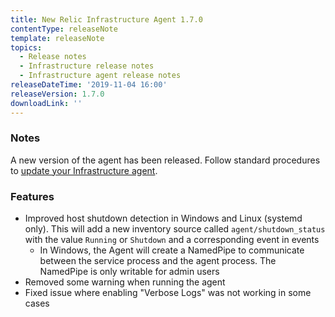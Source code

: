 ```yaml
---
title: New Relic Infrastructure Agent 1.7.0
contentType: releaseNote
template: releaseNote
topics:
  - Release notes
  - Infrastructure release notes
  - Infrastructure agent release notes
releaseDateTime: '2019-11-04 16:00'
releaseVersion: 1.7.0
downloadLink: ''
---
```


### Notes

A new version of the agent has been released. Follow standard procedures to [update your Infrastructure agent](/docs/infrastructure/new-relic-infrastructure/installation/update-infrastructure-agent).

### Features

* Improved host shutdown detection in Windows and Linux (systemd only). This will add a new inventory source called `agent/shutdown_status` with the value `Running` or `Shutdown` and a corresponding event in events
  * In Windows, the Agent will create a NamedPipe to communicate between the service process and the agent process. The NamedPipe is only writable for admin users
* Removed some warning when running the agent
* Fixed issue where enabling "Verbose Logs" was not working in some cases
